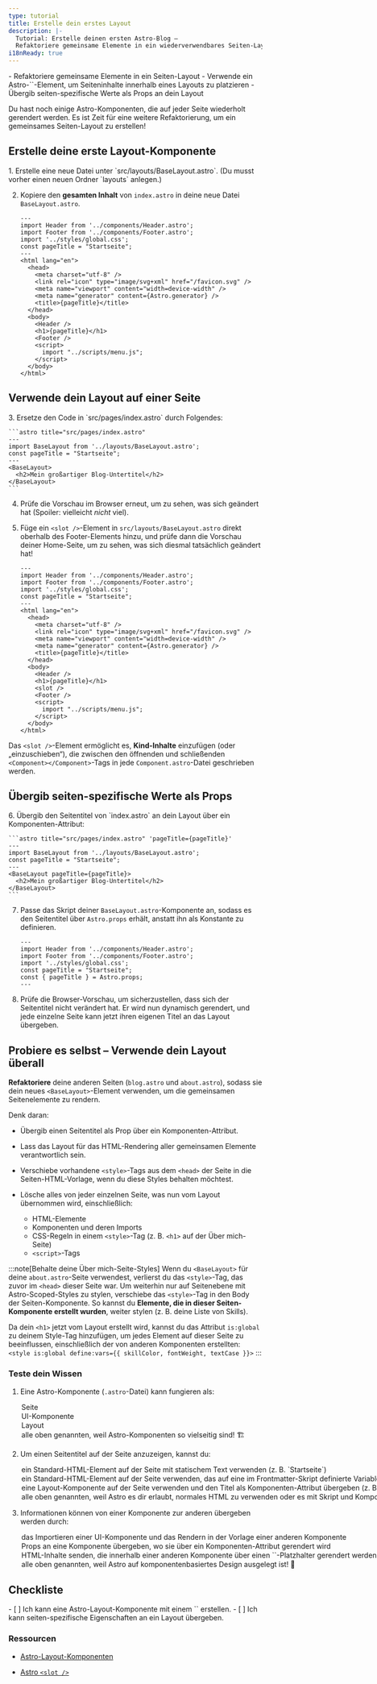 ```yaml
---
type: tutorial
title: Erstelle dein erstes Layout
description: |-
  Tutorial: Erstelle deinen ersten Astro-Blog —
  Refaktoriere gemeinsame Elemente in ein wiederverwendbares Seiten-Layout
i18nReady: true
---
```



<PreCheck>
  - Refaktoriere gemeinsame Elemente in ein Seiten-Layout
  - Verwende ein Astro-`<slot />`-Element, um Seiteninhalte innerhalb eines Layouts zu platzieren
  - Übergib seiten-spezifische Werte als Props an dein Layout
</PreCheck>

Du hast noch einige Astro-Komponenten, die auf jeder Seite wiederholt gerendert werden. Es ist Zeit für eine weitere Refaktorierung, um ein gemeinsames Seiten-Layout zu erstellen!

## Erstelle deine erste Layout-Komponente

<Steps>
1. Erstelle eine neue Datei unter `src/layouts/BaseLayout.astro`. (Du musst vorher einen neuen Ordner `layouts` anlegen.)

2. Kopiere den **gesamten Inhalt** von `index.astro` in deine neue Datei `BaseLayout.astro`.

    ```astro title="src/layouts/BaseLayout.astro"
    ---
    import Header from '../components/Header.astro';
    import Footer from '../components/Footer.astro';
    import '../styles/global.css';
    const pageTitle = "Startseite";
    ---
    <html lang="en">
      <head>
        <meta charset="utf-8" />
        <link rel="icon" type="image/svg+xml" href="/favicon.svg" />
        <meta name="viewport" content="width=device-width" />
        <meta name="generator" content={Astro.generator} />
        <title>{pageTitle}</title>
      </head>
      <body>
        <Header />
        <h1>{pageTitle}</h1>
        <Footer />
        <script>
          import "../scripts/menu.js";
        </script>
      </body>
    </html>
    ```
</Steps>

## Verwende dein Layout auf einer Seite

<Steps>
3. Ersetze den Code in `src/pages/index.astro` durch Folgendes:

    ```astro title="src/pages/index.astro"
    ---
    import BaseLayout from '../layouts/BaseLayout.astro';
    const pageTitle = "Startseite";
    ---
    <BaseLayout>
      <h2>Mein großartiger Blog-Untertitel</h2>
    </BaseLayout>
    ```

4. Prüfe die Vorschau im Browser erneut, um zu sehen, was sich geändert hat (Spoiler: vielleicht *nicht* viel).

5. Füge ein `<slot />`-Element in `src/layouts/BaseLayout.astro` direkt oberhalb des Footer-Elements hinzu, und prüfe dann die Vorschau deiner Home-Seite, um zu sehen, was sich diesmal tatsächlich geändert hat!

    ```astro title="src/layouts/BaseLayout.astro" ins={18}
    ---
    import Header from '../components/Header.astro';
    import Footer from '../components/Footer.astro';
    import '../styles/global.css';
    const pageTitle = "Startseite";
    ---
    <html lang="en">
      <head>
        <meta charset="utf-8" />
        <link rel="icon" type="image/svg+xml" href="/favicon.svg" />
        <meta name="viewport" content="width=device-width" />
        <meta name="generator" content={Astro.generator} />
        <title>{pageTitle}</title>
      </head>
      <body>
        <Header />
        <h1>{pageTitle}</h1>
        <slot />
        <Footer />
        <script>
          import "../scripts/menu.js";
        </script>
      </body>
    </html>
    ```
</Steps>

Das `<slot />`-Element ermöglicht es, **Kind-Inhalte** einzufügen (oder „einzuschieben“), die zwischen den öffnenden und schließenden `<Component></Component>`-Tags in jede `Component.astro`-Datei geschrieben werden.

## Übergib seiten-spezifische Werte als Props

<Steps>
6. Übergib den Seitentitel von `index.astro` an dein Layout über ein Komponenten-Attribut:

    ```astro title="src/pages/index.astro" 'pageTitle={pageTitle}'
    ---
    import BaseLayout from '../layouts/BaseLayout.astro';
    const pageTitle = "Startseite";
    ---
    <BaseLayout pageTitle={pageTitle}>
      <h2>Mein großartiger Blog-Untertitel</h2>
    </BaseLayout>
    ```

7. Passe das Skript deiner `BaseLayout.astro`-Komponente an, sodass es den Seitentitel über `Astro.props` erhält, anstatt ihn als Konstante zu definieren.

    ```astro title="src/layouts/BaseLayout.astro" del={5} ins={6}
    ---
    import Header from '../components/Header.astro';
    import Footer from '../components/Footer.astro';
    import '../styles/global.css';
    const pageTitle = "Startseite";
    const { pageTitle } = Astro.props;
    ---
    ```

8. Prüfe die Browser-Vorschau, um sicherzustellen, dass sich der Seitentitel nicht verändert hat. Er wird nun dynamisch gerendert, und jede einzelne Seite kann jetzt ihren eigenen Titel an das Layout übergeben.
</Steps>

<Box icon="puzzle-piece">

## Probiere es selbst – Verwende dein Layout überall

**Refaktoriere** deine anderen Seiten (`blog.astro` und `about.astro`), sodass sie dein neues `<BaseLayout>`-Element verwenden, um die gemeinsamen Seitenelemente zu rendern.

Denk daran:

- Übergib einen Seitentitel als Prop über ein Komponenten-Attribut.

- Lass das Layout für das HTML-Rendering aller gemeinsamen Elemente verantwortlich sein.

- Verschiebe vorhandene `<style>`-Tags aus dem `<head>` der Seite in die Seiten-HTML-Vorlage, wenn du diese Styles behalten möchtest.

- Lösche alles von jeder einzelnen Seite, was nun vom Layout übernommen wird, einschließlich:

  - HTML-Elemente
  - Komponenten und deren Imports
  - CSS-Regeln in einem `<style>`-Tag (z. B. `<h1>` auf der Über mich-Seite)
  - `<script>`-Tags

:::note[Behalte deine Über mich-Seite-Styles]
Wenn du `<BaseLayout>` für deine `about.astro`-Seite verwendest, verlierst du das `<style>`-Tag, das zuvor im `<head>` dieser Seite war. Um weiterhin nur auf Seitenebene mit Astro-Scoped-Styles zu stylen, verschiebe das `<style>`-Tag in den Body der Seiten-Komponente. So kannst du **Elemente, die in dieser Seiten-Komponente erstellt wurden**, weiter stylen (z. B. deine Liste von Skills).

Da dein `<h1>` jetzt vom Layout erstellt wird, kannst du das Attribut `is:global` zu deinem Style-Tag hinzufügen, um jedes Element auf dieser Seite zu beeinflussen, einschließlich der von anderen Komponenten erstellten: `<style is:global define:vars={{ skillColor, fontWeight, textCase }}>`
:::
</Box>

<Box icon="question-mark">

### Teste dein Wissen

1. Eine Astro-Komponente (`.astro`-Datei) kann fungieren als:

    <MultipleChoice>
      <Option>Seite</Option>
      <Option>UI-Komponente</Option>
      <Option>Layout</Option>
      <Option isCorrect>alle oben genannten, weil Astro-Komponenten so vielseitig sind! 🏗️</Option>
    </MultipleChoice>

2. Um einen Seitentitel auf der Seite anzuzeigen, kannst du:

    <MultipleChoice>
      <Option>
        ein Standard-HTML-Element auf der Seite mit statischem Text verwenden (z. B. `<h1>Startseite</h1>`)
      </Option>
      <Option>
        ein Standard-HTML-Element auf der Seite verwenden, das auf eine im Frontmatter-Skript definierte Variable verweist (z. B. `<h1>{pageTitle}</h1>`)
      </Option>
      <Option>
        eine Layout-Komponente auf der Seite verwenden und den Titel als Komponenten-Attribut übergeben (z. B. `<BaseLayout title="Home Page" />` oder `<BaseLayout title={pageTitle} />`)
      </Option>
      <Option isCorrect>
        alle oben genannten, weil Astro es dir erlaubt, normales HTML zu verwenden oder es mit Skript und Komponenten aufzuwerten! 💪
      </Option>
    </MultipleChoice>

3. Informationen können von einer Komponente zur anderen übergeben werden durch:

    <MultipleChoice>
      <Option>
        das Importieren einer UI-Komponente und das Rendern in der Vorlage einer anderen Komponente
      </Option>
      <Option>
        Props an eine Komponente übergeben, wo sie über ein Komponenten-Attribut gerendert wird
      </Option>
      <Option>
        HTML-Inhalte senden, die innerhalb einer anderen Komponente über einen `<slot />`-Platzhalter gerendert werden
      </Option>
      <Option isCorrect>
        alle oben genannten, weil Astro auf komponentenbasiertes Design ausgelegt ist! 🧩
      </Option>
    </MultipleChoice>

</Box>

<Box icon="check-list">

## Checkliste

<Checklist>
- [ ] Ich kann eine Astro-Layout-Komponente mit einem `<slot />` erstellen.
- [ ] Ich kann seiten-spezifische Eigenschaften an ein Layout übergeben.
</Checklist>
</Box>

### Ressourcen

- [Astro-Layout-Komponenten](/de/basics/layouts/)

- [Astro `<slot />`](/de/basics/astro-components/#slots)
